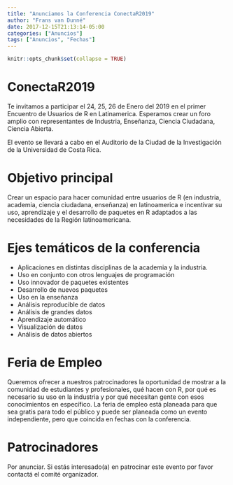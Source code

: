 ```yaml
---
title: "Anunciamos la Conferencia ConectaR2019"
author: "Frans van Dunné"
date: 2017-12-15T21:13:14-05:00
categories: ["Anuncios"]
tags: ["Anuncios", "Fechas"]
---
```


```r
knitr::opts_chunk$set(collapse = TRUE)
```

# ConectaR2019

Te invitamos a participar el 24, 25, 26 de Enero del 2019 en el primer Encuentro de Usuarios de R en Latinamerica. Esperamos crear un foro amplio con representantes de  Industria, Enseñanza, Ciencia Ciudadana, Ciencia Abierta.

El evento se llevará a cabo en el Auditorio de la Ciudad de la Investigación de la Universidad de Costa Rica.


# Objetivo principal

Crear un espacio para hacer comunidad entre usuarios de R (en industria, academia, ciencia ciudadana, enseñanza) en latinoamerica e incentivar su uso, aprendizaje y el desarrollo de paquetes en R adaptados a las necesidades de la Región latinoamericana.


# Ejes temáticos de la conferencia

 - Aplicaciones en distintas disciplinas de la academia y la industria. 
 - Uso en conjunto con otros lenguajes de programación
 - Uso innovador de paquetes existentes
 - Desarrollo de nuevos paquetes
 - Uso en la enseñanza
 - Análisis reproducible de datos
 - Análisis de grandes datos
 - Aprendizaje automático
 - Visualización de datos
 - Análisis de datos abiertos

# Feria de Empleo

Queremos ofrecer a nuestros patrocinadores la oportunidad de mostrar a la comunidad de estudiantes y profesionales, qué hacen con R, por qué es necesario su uso en la industria y por qué necesitan gente con esos conocimientos en específico. La feria de empleo está planeada para que sea gratis para todo el público y puede ser planeada como un evento independiente, pero que coincida en fechas con la conferencia. 

# Patrocinadores

Por anunciar. Si estás interesado(a) en patrocinar este evento por favor contactá el comité organizador.

